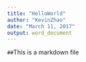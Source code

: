 ```yaml
---
title: "HelloWorld"
author: "KevinZhao"
date: "March 11, 2017"
output: word_document
---
```


`##`This is a markdown file